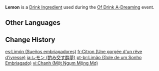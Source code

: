 {{Item Infobox
|id          = 410006
|title       = Lemon
|image       = Item Lemon (Of Drink A-Dreaming).png
|type        = Drink Ingredients
|group       = Event Items
|description = This vibrantly colored fruit has an intense sourness that can produce some unexpected results.
|quality     = 1
|event       = Of Drink A-Dreaming
}}
'''Lemon''' is a [[Drink Ingredient]] used during the [[Of Drink A-Dreaming]] event.

==Other Languages==
{{Other Languages|default_hidden = 1
|en      = Lemon
|zhs     = 柠檬
|zhs_rm  = Níngméng
|zht     = 檸檬
|zht_rm  = Níngméng
|ja      = レモン
|ja_rm   = Remon
|ko      = 레몬
|es      = Limón
|fr      = Citron
|ru      = Лимон
|th      = Lemon
|vi      = Chanh
|de      = Zitrone
|id      = Lemon
|pt      = Limão
}}

==Change History==
{{Change History|2.5}}

[[es:Limón (Sueños embriagadores)]]
[[fr:Citron (Une gorgée d'un rêve d'ivresse)]]
[[ja:レモン (酌み交す酔夢)]]
[[pt-br:Limão (Gole de um Sonho Embriagado)]]
[[vi:Chanh (Một Ngụm Mộng Mơ)]]